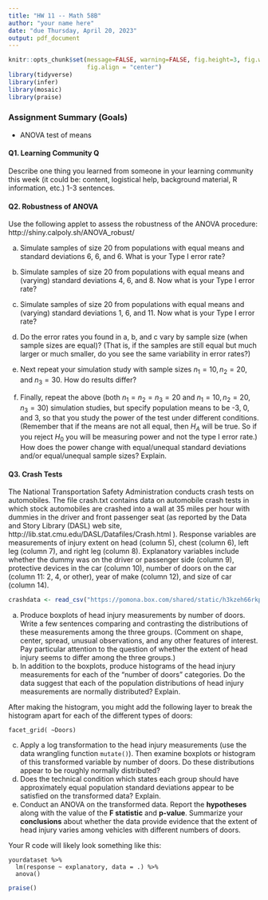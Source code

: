 ```yaml
---
title: "HW 11 -- Math 58B"
author: "your name here"
date: "due Thursday, April 20, 2023"
output: pdf_document
---
```



```r
knitr::opts_chunk$set(message=FALSE, warning=FALSE, fig.height=3, fig.width=5, 
                      fig.align = "center")
library(tidyverse)
library(infer)
library(mosaic)
library(praise)
```


### Assignment Summary (Goals)

* ANOVA test of means


#### Q1. Learning Community Q

Describe one thing you learned from someone in your learning community this week (it could be: content, logistical help, background material, R information, etc.)  1-3 sentences.



#### Q2. Robustness of ANOVA

Use the following applet to assess the robustness of the ANOVA procedure: http://shiny.calpoly.sh/ANOVA_robust/

a. Simulate samples of size 20 from populations with equal means and standard deviations 6, 6, and 6. What is your Type I error rate?

b. Simulate samples of size 20 from populations with equal means and (varying) standard deviations 4, 6, and 8. Now what is your Type I error rate?

c. Simulate samples of size 20 from populations with equal means and (varying) standard deviations 1, 6, and 11. Now what is your Type I error rate?

d. Do the error rates you found in a, b, and c vary by sample size (when sample sizes are equal)?  (That is, if the samples are still equal but much larger or much smaller, do you see the same variability in error rates?)

e. Next repeat your simulation study with sample sizes $n_1 = 10, n_2 = 20,$ and $n_3 = 30$. How do results differ?

f. Finally, repeat the above (both $n_1 = n_2 = n_3 = 20$ and $n_1=10, n_2=20, n_3=30$) simulation studies, but specify population means to be -3, 0, and 3, so that you study the power of the test under different conditions. (Remember that if the means are not all equal, then $H_A$ will be true.  So if you reject $H_0$ you will be measuring power and not the type I error rate.)  How does the power change with equal/unequal standard deviations and/or equal/unequal sample sizes?  Explain.


#### Q3. Crash Tests

The National Transportation Safety Administration conducts crash tests on automobiles.  The file crash.txt contains data on automobile crash tests in which stock automobiles are crashed into a wall at 35 miles per hour with dummies in the driver and front passenger seat (as reported by the Data and Story Library (DASL) web site, http://lib.stat.cmu.edu/DASL/Datafiles/Crash.html ).  Response variables are measurements of injury extent on head (column 5), chest (column 6), left leg (column 7), and right leg (column 8).  Explanatory variables include whether the dummy was on the driver or passenger side (column 9), protective devices in the car (column 10), number of doors on the car (column 11: 2, 4, or other), year of make (column 12), and size of car (column 14).   

```r
crashdata <- read_csv("https://pomona.box.com/shared/static/h3kzeh66rkpalq73svepejzwwfjbi4dd")
```

(a)	Produce boxplots of head injury measurements by number of doors.  Write a few sentences comparing and contrasting the distributions of these measurements among the three groups.  (Comment on shape, center, spread, unusual observations, and any other features of interest.  Pay particular attention to the question of whether the extent of head injury seems to differ among the three groups.)  
(b)	In addition to the boxplots, produce histograms of the head injury measurements for each of the "number of doors" categories.  Do the data suggest that each of the population distributions of head injury measurements are normally distributed?  Explain.  

After making the histogram, you might add the following layer to break the histogram apart for each of the different types of doors:
```
facet_grid( ~Doors)
```
(c)	Apply a log transformation to the head injury measurements (use the data wrangling function `mutate()`).  Then examine boxplots or histogram of this transformed variable by number of doors.  Do these distributions appear to be roughly normally distributed?  
(d)	Does the technical condition which states each group should have approximately equal population standard deviations appear to be satisfied on the transformed data?  Explain.  
(e)	Conduct an ANOVA on the transformed data.  Report the **hypotheses** along with the value of the **F statistic** and **p-value**.  Summarize your **conclusions** about whether the data provide evidence that the extent of head injury varies among vehicles with different numbers of doors.  

Your R code will likely look something like this:

```
yourdataset %>% 
  lm(response ~ explanatory, data = .) %>%
  anova()
```


```r
praise()
```
